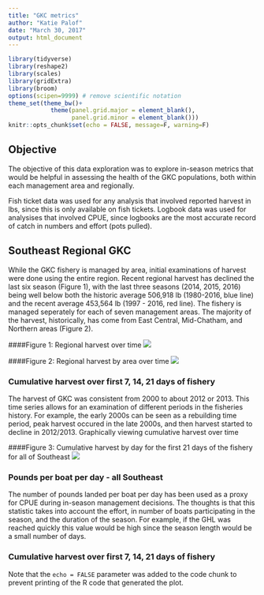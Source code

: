 ```yaml
---
title: "GKC metrics"
author: "Katie Palof"
date: "March 30, 2017"
output: html_document
---
```


```r
library(tidyverse)
library(reshape2)
library(scales)
library(gridExtra)
library(broom)
options(scipen=9999) # remove scientific notation
theme_set(theme_bw()+ 
            theme(panel.grid.major = element_blank(),
                  panel.grid.minor = element_blank()))
knitr::opts_chunk$set(echo = FALSE, message=F, warning=F)
```

## Objective
The objective of this data exploration was to explore in-season metrics that would be helpful in assessing the health of the GKC populations, both within each management area and regionally. 

Fish ticket data was used for any analysis that involved reported harvest in lbs, since this is only available on fish tickets.  Logbook data was used for analysises that involved CPUE, since logbooks are the most accurate record of catch in numbers and effort (pots pulled). 

## Southeast Regional GKC
While the GKC fishery is managed by area, initial examinations of harvest were done using the entire region.  Recent regional harvest has declined the last six season (Figure 1), with the last three seasons (2014, 2015, 2016) being well below both the historic average 506,918 lb (1980-2016, blue line) and the recent average 453,564 lb (1997 - 2016, red line). 
The fishery is managed seperately for each of seven management areas.  The majority of the harvest, historically, has come from East Central, Mid-Chatham, and Northern areas (Figure 2). 

####Figure 1: Regional harvest over time 
![](../figures/regional_harvest.png)

####Figure 2: Regional harvest by area over time 
![](../figures/regional_harvest_area.png)

### Cumulative harvest over first 7, 14, 21 days of fishery
The harvest of GKC was consistent from 2000 to about 2012 or 2013.  This time series allows for an examination of different periods in the fisheries history.  For example, the early 2000s can be seen as a rebuilding time period,  peak harvest occured in the late 2000s, and then harvest started to decline in 2012/2013.  Graphically viewing cumulative harvest over time

####Figure 3: Cumulative harvest by day for the first 21 days of the fishery for all of Southeast 
![](../figures/cumul_harvest.png)

### Pounds per boat per day - all Southeast
The number of pounds landed per boat per day has been used as a proxy for CPUE during in-season management decisions.  The thoughts is that this statistic takes into account the effort, in number of boats participating in the season, and the duration of the season.  For example, if the GHL was reached quickly this value would be high since the season length would be a small number of days. 

### Cumulative harvest over first 7, 14, 21 days of fishery


Note that the `echo = FALSE` parameter was added to the code chunk to prevent printing of the R code that generated the plot.
